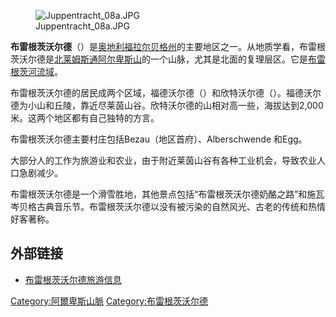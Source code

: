 [[File:Juppentracht_08a.JPG|thumb]] 

'''布雷根茨沃尔德'''（{{lang|de|Bregenzerwald}}）是[[奥地利|奥地利]][[福拉尔贝格州|福拉尔贝格州]]的主要地区之一。从地质学看，布雷根茨沃尔德是[[北莱姆斯通阿尔卑斯山|北莱姆斯通阿尔卑斯山]]的一个山脉，尤其是北面的复理层区。它是[[布雷根茨河|布雷根茨河]][[流域|流域]]。

布雷根茨沃尔德的居民成两个区域，福德沃尔德（{{lang|de|Vorderwald}}）和欣特沃尔德（{{lang|de|Hinterwald}}）。福德沃尔德为小山和丘陵，靠近尽莱茵山谷。欣特沃尔德的山相对高一些，海拔达到2,000米。这两个地区都有自己独特的方言。

布雷根茨沃尔德主要村庄包括Bezau（地区首府）、Alberschwende 和Egg。 

大部分人的工作为旅游业和农业，由于附近莱茵山谷有各种工业机会，导致农业人口急剧减少。

布雷根茨沃尔德是一个滑雪胜地，其他景点包括“布雷根茨沃尔德奶酪之路”和施瓦岑贝格古典音乐节。布雷根茨沃尔德以没有被污染的自然风光、古老的传统和热情好客著称。

== 外部链接 ==
* [http://www.bregenzerwald.at 布雷根茨沃尔德旅游信息] {{Wayback|url=http://www.bregenzerwald.at/ |date=20201117145648 }}

[[Category:阿爾卑斯山脈|Category:阿爾卑斯山脈]]
[[Category:布雷根茨沃尔德|Category:布雷根茨沃尔德]]